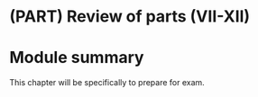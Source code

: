 # (PART) Review of parts (VII-XII) {-}

# Module summary {-}

This chapter will be specifically to prepare for exam.









